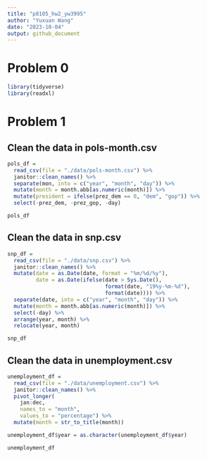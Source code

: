 ```yaml
---
title: "p8105_hw2_yw3995"
author: "Yuxuan Wang"
date: "2023-10-04"
output: github_document
---
```


# Problem 0

```r
library(tidyverse)
library(readxl)
```

# Problem 1

## Clean the data in pols-month.csv

```r
pols_df = 
  read_csv(file = "./data/pols-month.csv") %>% 
  janitor::clean_names() %>% 
  separate(mon, into = c("year", "month", "day")) %>% 
  mutate(month = month.abb[as.numeric(month)]) %>% 
  mutate(president = ifelse(prez_dem == 0, "dem", "gop")) %>% 
  select(-prez_dem, -prez_gop, -day)

pols_df
```

## Clean the data in snp.csv

```r
snp_df = 
  read_csv(file = "./data/snp.csv") %>% 
  janitor::clean_names() %>% 
  mutate(date = as.Date(date, format = "%m/%d/%y"),
         date = as.Date(ifelse(date > Sys.Date(),
                               format(date, "19%y-%m-%d"),
                               format(date)))) %>% 
  separate(date, into = c("year", "month", "day")) %>% 
  mutate(month = month.abb[as.numeric(month)]) %>% 
  select(-day) %>% 
  arrange(year, month) %>% 
  relocate(year, month)

snp_df
```

## Clean the data in unemployment.csv

```r
unemployment_df = 
  read_csv(file = "./data/unemployment.csv") %>% 
  janitor::clean_names() %>% 
  pivot_longer(
    jan:dec,
    names_to = "month",
    values_to = "percentage") %>% 
  mutate(month = str_to_title(month))

unemployment_df$year = as.character(unemployment_df$year)

unemployment_df
```
